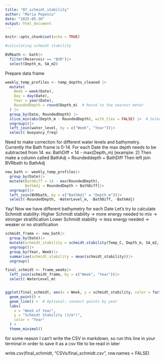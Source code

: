 ```yaml
---
title: "07_schmidt_stability"
author: "Maria Popescu"
date: "2025-05-30"
output: html_document
---
```


```r
knitr::opts_chunk$set(echo = TRUE)
```

```r
#calculating schmidt stability 

BVRbath <- bath|>
  filter(Reservoir == "BVR")|>
  select(Depth_m, SA_m2)
```
  
Prepare data frame
```r
weekly_temp_profiles <- temp_depths_cleaned |>
  mutate(
    Week = week(Date),
    Day = day(Date),
    Year = year(Date),
    RoundedDepth = round(Depth_m)  # Round to the nearest meter
  ) |>
  group_by(Date, RoundedDepth) |>
  slice_min(abs(Depth_m - RoundedDepth), with_ties = FALSE) |>  # Select depth closest to that rounded meter
  ungroup()|>
  left_join(water_level, by = c("Week", "Year"))|>
  select(-buoyancy_freq)
```

Need to make correction for different water levels and bathymetry.
Currently the Bath frame is 0-14. 
For each Date the max depth needs to be subtracted from 14. ex: BathDiff = 14 - max(Depth_m) [example: 2]
Then make a column called BathAdj = Roundeddepth + BathDiff
Then left join BVRbath to BathAdj

```r
new_bath <- weekly_temp_profiles|>
  group_by(Date)|>
  mutate(BathDiff = 14 - max(RoundedDepth), 
         BathAdj = RoundedDepth + BathDiff)|>
  ungroup()|>
  left_join(BVRbath, by = c("BathAdj" = "Depth_m"))|>
  select(-RoundedDepth, -WaterLevel_m, -BathDiff, -BathAdj)
```

Yay! Now we have different bathymetry for each Date
Let's try to calculate Schmidt stability:
Higher Schmidt stability → more energy needed to mix → stronger stratification
Lower Schmidt stability → less energy needed → weaker or no stratification

```r
schmidt_frame <- new_bath|>
  group_by(Date)|>
  mutate(schmidt_stability = schmidt.stability(Temp_C, Depth_m, SA_m2, Depth_m))|>
  ungroup()|>
  group_by(Year, Week)|>
  summarise(schmidt_stability = mean(schmidt_stability))|>
  ungroup()
```
```r
final_schmidt <- frame_weeks|>
  left_join(schmidt_frame, by = c("Week", "Year"))|>
  select(-WaterLevel_m)


ggplot(final_schmidt, aes(x = Week, y = schmidt_stability, color = factor(Year))) +
  geom_point() +
  geom_line() +  # Optional: connect points by year
  labs(
    x = "Week of Year",
    y = "Schmidt Stability (J/m²)",
    color = "Year"
  ) +
  theme_minimal()

```

for some reason I can't write the CSV in markdown, so run this line in your terminal in order to save it as a csv file to be read in later

write.csv(final_schmidt, "CSVs/final_schmidt.csv", row.names = FALSE)
